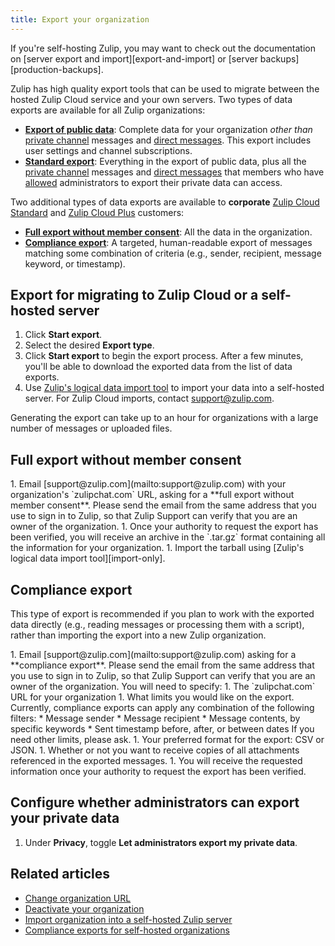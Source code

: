 ```yaml
---
title: Export your organization
---
```



<ZulipNote>
  If you're self-hosting Zulip, you may want to check out the
  documentation on [server export and import][export-and-import] or
  [server backups][production-backups].
</ZulipNote>

Zulip has high quality export tools that can be used to migrate between the
hosted Zulip Cloud service and your own servers. Two types of data exports are
available for all Zulip organizations:

* [**Export of public
  data**](#export-for-migrating-to-zulip-cloud-or-a-self-hosted-server):
  Complete data for your organization *other than* [private
  channel](/help/channel-permissions#private-channels) messages and [direct
  messages](/help/direct-messages). This export includes user settings and
  channel subscriptions.
* [**Standard
  export**](#export-for-migrating-to-zulip-cloud-or-a-self-hosted-server):
  Everything in the export of public data, plus all the [private
  channel](/help/channel-permissions#private-channels) messages and [direct
  messages](/help/direct-messages) that members who have
  [allowed](#configure-whether-administrators-can-export-your-private-data)
  administrators to export their private data can access.

Two additional types of data exports are available to **corporate** [Zulip Cloud
Standard][plans] and [Zulip Cloud Plus][plans] customers:

[plans]: https://zulip.com/plans/

* [**Full export without member consent**](#full-export-without-member-consent):
  All the data in the organization.
* [**Compliance export**](#compliance-export): A targeted, human-readable export
  of messages matching some combination of criteria (e.g., sender, recipient,
  message keyword, or timestamp).

## Export for migrating to Zulip Cloud or a self-hosted server

<AdminOnly />

<NotHumanExportFormat />

<FlattenedSteps>
  <NavigationSteps target="settings/data-exports-admin" />

  1. Click **Start export**.
  1. Select the desired **Export type**.
  1. Click **Start export** to begin the export process. After a few minutes,
     you'll be able to download the exported data from the list of
     data exports.
  1. Use [Zulip's logical data import tool][import-only] to import your data into
     a self-hosted server. For Zulip Cloud imports, contact
     [support@zulip.com](mailto:support@zulip.com).
</FlattenedSteps>

<ZulipNote>
  Generating the export can take up to an hour for organizations
  with a large number of messages or uploaded files.
</ZulipNote>

## Full export without member consent

<OwnerOnly />

<NotHumanExportFormat />

<ExportWithoutConsentRequirements />

<Steps>
  1. Email [support@zulip.com](mailto:support@zulip.com) with your
     organization's `zulipchat.com` URL, asking for a **full export without
     member consent**. Please send the email from the same address
     that you use to sign in to Zulip, so that Zulip Support can verify
     that you are an owner of the organization.
  1. Once your authority to request the export has been verified, you will receive
     an archive in the `.tar.gz` format containing all the information for your
     organization.
  1. Import the tarball using [Zulip's logical data import tool][import-only].
</Steps>

## Compliance export

<OwnerOnly />

This type of export is recommended if you plan to work with the exported data
directly (e.g., reading messages or processing them with a script), rather than
importing the export into a new Zulip organization.

<ExportWithoutConsentRequirements />

<Steps>
  1. Email [support@zulip.com](mailto:support@zulip.com) asking for a **compliance
     export**. Please send the email from the same address that you use to sign in
     to Zulip, so that Zulip Support can verify that you are an owner of the
     organization. You will need to specify:
     1. The `zulipchat.com` URL for your organization
     1. What limits you would like on the export.  Currently, compliance
        exports can apply any combination of the following filters:
        * Message sender
        * Message recipient
        * Message contents, by specific keywords
        * Sent timestamp before, after, or between dates
          If you need other limits, please ask.
     1. Your preferred format for the export: CSV or JSON.
     1. Whether or not you want to receive copies of all attachments referenced in
        the exported messages.
  1. You will receive the requested information once your authority to request the
     export has been verified.
</Steps>

## Configure whether administrators can export your private data

<FlattenedSteps>
  <NavigationSteps target="settings/account-and-privacy" />

  1. Under **Privacy**, toggle **Let administrators export my private data**.
</FlattenedSteps>

## Related articles

* [Change organization URL](/help/change-organization-url)
* [Deactivate your organization](/help/deactivate-your-organization)
* [Import organization into a self-hosted Zulip server][import-only]
* [Compliance exports for self-hosted organizations][compliance-exports-self-hosted]

[production-backups]: https://zulip.readthedocs.io/en/stable/production/export-and-import.html#backups

[export-and-import]: https://zulip.readthedocs.io/en/stable/production/export-and-import.html#data-export

[import-only]: https://zulip.readthedocs.io/en/stable/production/export-and-import.html#import-into-a-new-zulip-server

[compliance-exports-self-hosted]: https://zulip.readthedocs.io/en/stable/production/export-and-import.html#compliance-exports
